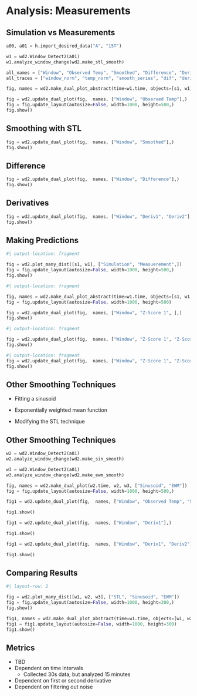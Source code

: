 # Analysis: Measurements 


## Simulation vs Measurements  

```python

a00, a01 = h.import_desired_data("A", "15T")

w1 = wd2.Window_Detect2(a01)
w1.analyze_window_change(wd2.make_stl_smooth)

```

```python

all_names = ["Window", "Observed Temp", "Smoothed", "Difference", "Deriv1", "Deriv2"]
all_traces = ["window_norm", "temp_norm", "smooth_series", "dif", "deriv", "deriv2"]

fig, names = wd2.make_dual_plot_abstract(time=w1.time, objects=[s1, w1], names=all_names, traces=all_traces, title_arr=["Simulation", "Measurement"], )

fig = wd2.update_dual_plot(fig,  names, ["Window", "Observed Temp"],)
fig = fig.update_layout(autosize=False, width=1000, height=500,)
fig.show()

```

## Smoothing with STL
<!-- TODO: STL figure-->


```python
fig = wd2.update_dual_plot(fig,  names, ["Window", "Smoothed"],)
fig.show()

```

## Difference
```python
fig = wd2.update_dual_plot(fig,  names, ["Window", "Difference"],)
fig.show()
```

## Derivatives 
```python
fig = wd2.update_dual_plot(fig,  names, ["Window", "Deriv1", "Deriv2"],)
fig.show()

```


## Making Predictions 
::: {.r-stack}

```python
#| output-location: fragment

fig = wd2.plot_many_dist([s1, w1], ["Simulation", "Measuerement",])
fig = fig.update_layout(autosize=False, width=1000, height=500,)
fig.show()

```

::: {.fragment}
```python
#| output-location: fragment

fig, names = wd2.make_dual_plot_abstract(time=w1.time, objects=[s1, w1,], names=["Window", "Z-Score 1", "Z-Score 2", "Guesses ~ Z-Score 1 > 2"], traces=["window_norm", "zscore", "zscore2", "guess_values"], title_arr=["Simulation", "Measurement"], mode=["lines", "lines", "lines", "markers"])
fig = fig.update_layout(autosize=False, width=1000, height=500)

fig = wd2.update_dual_plot(fig,  names, ["Window", "Z-Score 1", ],)
fig.show()
```
:::

::: {.fragment}
```python
#| output-location: fragment

fig = wd2.update_dual_plot(fig,  names, ["Window", "Z-Score 1", "Z-Score 2", ],)
fig.show()
```
:::

::: {.fragment}
```python
#| output-location: fragment
fig = wd2.update_dual_plot(fig,  names, ["Window", "Z-Score 1", "Z-Score 2", "Guesses ~ Z-Score 1 > 2"],)
fig.show()
```
:::


:::



## Other Smoothing Techniques 


- Fitting a sinusoid 


- Exponentially weighted mean function

::: {.fragment .semi-fade-out}
- Modifying the STL technique
:::



## Other Smoothing Techniques 
<!-- TODO: othe rsmoothing technique figures -->

::: {.r-stack}
```python

w2 = wd2.Window_Detect2(a01)
w2.analyze_window_change(wd2.make_sin_smooth)

w3 = wd2.Window_Detect2(a01)
w3.analyze_window_change(wd2.make_ewm_smooth)

fig, names = wd2.make_dual_plot(w2.time, w2, w3, ["Sinusoid", "EWM"])
fig = fig.update_layout(autosize=False, width=1000, height=500,)

fig1 = wd2.update_dual_plot(fig,  names, ["Window", "Observed Temp", "Smoothed"],)

fig1.show()

```

::: {.fragment}
```python

fig1 = wd2.update_dual_plot(fig,  names, ["Window", "Deriv1"],)

fig1.show()
```
:::

::: {.fragment}
```python

fig1 = wd2.update_dual_plot(fig,  names, ["Window", "Deriv1", "Deriv2"],)

fig1.show()
```
:::


:::


## Comparing Results 
```python
#| layout-row: 2

fig = wd2.plot_many_dist([w1, w2, w3], ["STL", "Sinusoid", "EWM"])
fig = fig.update_layout(autosize=False, width=1000, height=300,)
fig.show()

fig1, names = wd2.make_dual_plot_abstract(time=w1.time, objects=[w1, w2, w3], names=["Window", "Z-Score", "Guesses"], traces=["window_norm", "zscore_norm", "guess_values"], title_arr=["", "", ""], mode=["lines", "lines", "markers"])
fig1 = fig1.update_layout(autosize=False, width=1000, height=300)
fig1.show()


```
<!-- table TODO: de raultin de roy metrics + compare to other ML methods on same data  -->


## Metrics 

- TBD
- Dependent on time intervals
  - Collected 30s data, but analyzed 15 minutes
- Dependent on first or second derivative
- Dependent on filtering out noise

